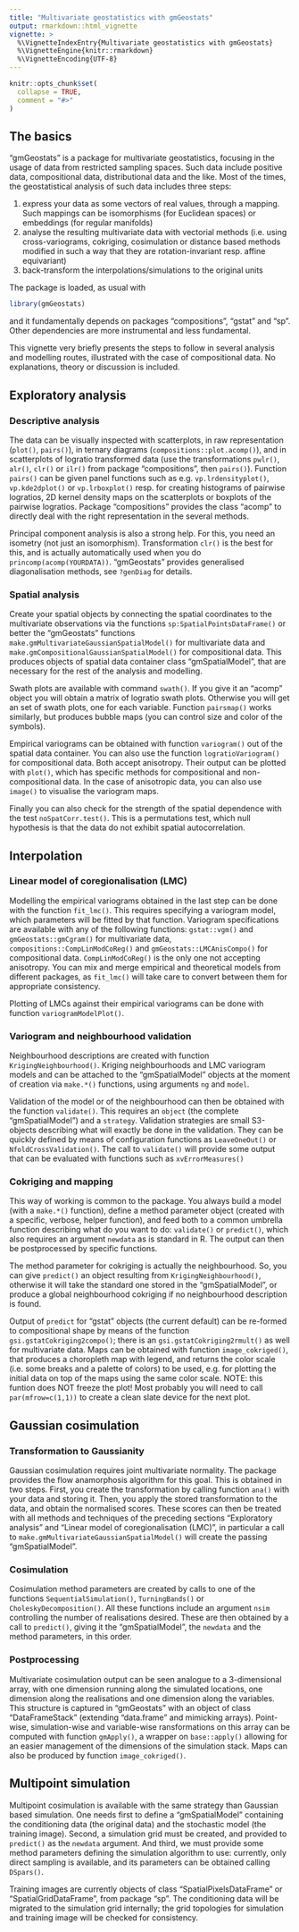 ```yaml
---
title: "Multivariate geostatistics with gmGeostats"
output: rmarkdown::html_vignette
vignette: >
  %\VignetteIndexEntry{Multivariate geostatistics with gmGeostats}
  %\VignetteEngine{knitr::rmarkdown}
  %\VignetteEncoding{UTF-8}
---
```


```r
knitr::opts_chunk$set(
  collapse = TRUE,
  comment = "#>"
)
```


## The basics

"gmGeostats" is a package for multivariate geostatistics, focusing in the usage of data from restricted sampling spaces. Such data include positive data, compositional data, distributional data and the like. Most of the times, the geostatistical analysis of such data includes three steps:

1. express your data as some vectors of real values, through a mapping. Such mappings can be isomorphisms (for Euclidean spaces) or embeddings (for regular manifolds)
2. analyse the resulting multivariate data with vectorial methods (i.e. using cross-variograms, cokriging, cosimulation or distance based methods modified in such a way that they are rotation-invariant resp. affine equivariant)
3. back-transform the interpolations/simulations to the original units

The package is loaded, as usual with
```r
library(gmGeostats)
```
and it fundamentally depends on packages "compositions", "gstat" and "sp". Other dependencies are more instrumental and less fundamental.

This vignette very briefly presents the steps to follow in several analysis and modelling routes, illustrated with the case of compositional data. No explanations, theory or discussion is included.


## Exploratory analysis

### Descriptive analysis

The data can be visually inspected with scatterplots, in raw representation (`plot()`, `pairs()`), in ternary diagrams (`compositions::plot.acomp()`), and in scatterplots of logratio transformed data (use the transformations `pwlr()`, `alr()`, `clr()` or `ilr()` from package "compositions", then `pairs()`). Function `pairs()` can be given panel functions such as e.g. `vp.lrdensityplot()`,  `vp.kde2dplot()` or `vp.lrboxplot()` resp. for creating histograms of pairwise logratios, 2D kernel density maps on the scatterplots or boxplots of the pairwise logratios. Package "compositions" provides the class "acomp" to directly deal with the right representation in the several methods. 

Principal component analysis is also a strong help. For this, you need an isometry (not just an isomorphism). Transformation `clr()` is the best for this, and is actually automatically used when you do `princomp(acomp(YOURDATA))`. "gmGeostats" provides generalised diagonalisation methods, see `?genDiag` for details.

### Spatial analysis

Create your spatial objects by connecting the spatial coordinates to the multivariate observations via the functions `sp:SpatialPointsDataFrame()` or better the "gmGeostats" functions `make.gmMultivariateGaussianSpatialModel()` for multivariate data and `make.gmCompositionalGaussianSpatialModel()` for compositional data. This produces objects of spatial data container class "gmSpatialModel", that are necessary for the rest of the analysis and modelling.

Swath plots are available with command `swath()`. If you give it an "acomp" object you will obtain a matrix of logratio swath plots. Otherwise you will get an set of swath plots, one for each variable. Function `pairsmap()` works similarly, but produces bubble maps (you can control size and color of the symbols).

Empirical variograms can be obtained with function `variogram()` out of the spatial data container. You can also use the function `logratioVariogram()` for compositional data. Both accept anisotropy. Their output can be plotted with `plot()`, which has specific methods for compositional and non-compositional data. In the case of anisotropic data, you can also use `image()` to visualise the variogram maps.

Finally you can also check for the strength of the spatial dependence with the test `noSpatCorr.test()`. This is a permutations test, which null hypothesis is that the data do not exhibit spatial autocorrelation.

## Interpolation

### Linear model of coregionalisation (LMC)

Modelling the empirical variograms obtained in the last step can be done with the function `fit_lmc()`. This requires specifying a variogram model, which parameters will be fitted by that function. Variogram specifications are available with any of the following functions: `gstat::vgm()` and `gmGeostats::gmCgram()` for multivariate data, `compositions::CompLinModCoReg()` and `gmGeostats::LMCAnisCompo()` for compositional data. `CompLinModCoReg()` is the only one not accepting anisotropy. You can mix and merge empirical and theoretical models from different packages, as `fit_lmc()` will take care to convert between them for appropriate consistency.

Plotting of LMCs against their empirical variograms can be done with function `variogramModelPlot()`.

### Variogram and neighbourhood validation

Neighbourhood descriptions are created with function `KrigingNeighbourhood()`. Kriging neighbourhoods and LMC variogram models and can be attached to the "gmSpatialModel" objects at the moment of creation via `make.*()` functions, using arguments `ng` and `model`. 

Validation of the model or of the neighbourhood can then be obtained with the function `validate()`. This requires an `object` (the complete "gmSpatialModel") and a `strategy`. Validation strategies are small S3-objects describing what will exactly be done in the validation. They can be quickly defined by means of configuration functions as `LeaveOneOut()` or `NfoldCrossValidation()`. The call to `validate()` will provide some output that can be evaluated with functions such as `xvErrorMeasures()`



### Cokriging and mapping

This way of working is common to the package. You always build a model (with a `make.*()` function), define a method parameter object (created with a specific, verbose, helper function), and feed both to a common umbrella function describing what do you want to do: `validate()` or `predict()`, which also requires an argument `newdata` as is standard in R. The output can then be postprocessed by specific functions. 

The method parameter for cokriging is actually the neighbourhood. So, you can give `predict()` an object resulting from  `KrigingNeighbourhood()`, otherwise it will take the standard one stored in the "gmSpatialModel", or produce a global neighbourhood cokriging if no neighbourhood description is found.

Output of `predict` for "gstat" objects (the current default) can be re-formed to compositional shape by means of the function `gsi.gstatCokriging2compo()`; there is an `gsi.gstatCokriging2rmult()` as well for multivariate data. Maps can be obtained with function `image_cokriged()`, that produces a choropleth map with legend, and returns the color scale (i.e. some breaks and a palette of colors) to be used, e.g. for plotting the initial data on top of the maps using the same color scale. NOTE: this funtion does NOT freeze the plot! Most probably you will need to call `par(mfrow=c(1,1))` to create a clean slate device for the next plot.


## Gaussian cosimulation

### Transformation to Gaussianity

Gaussian cosimulation requires joint multivariate normality. The package provides the flow anamorphosis algorithm for this goal. This is obtained in two steps. First, you create the transformation by calling function `ana()` with your data and storing it. 
Then, you apply the stored transformation to the data, and obtain the normalised scores. These scores can then be treated with all methods and techniques of the preceding sections "Exploratory analysis" and "Linear model of coregionalisation (LMC)", in particular a call to `make.gmMultivariateGaussianSpatialModel()` will create the passing "gmSpatialModel".


### Cosimulation

Cosimulation method parameters are created by calls to one of the functions `SequentialSimulation()`, `TurningBands()` or  `CholeskyDecomposition()`. All these functions include an argument `nsim` controlling the number of realisations desired. These are then obtained by a call to `predict()`, giving it the "gmSpatialModel", the `newdata` and the method parameters, in this order.

### Postprocessing

Multivariate cosimulation output can be seen analogue to a 3-dimensional array, with one dimension running along the simulated locations, one dimension along the realisations and one dimension along the variables. This structure is captured in "gmGeostats" with an object of class "DataFrameStack" (extending "data.frame" and mimicking arrays). Point-wise, simulation-wise and variable-wise ransformations on this array can be computed with function `gmApply()`, a wrapper on `base::apply()` allowing for an easier management of the dimensions of the simulation stack. Maps can also be produced by function `image_cokriged()`.



## Multipoint simulation

Multipoint cosimulation is available with the same strategy than Gaussian based simulation. One needs first to define a "gmSpatialModel" containing the conditioning data (the original data) and the stochastic model (the training image). Second, a simulation grid must be created, and provided to `predict()` as the `newdata` argument. And third, we must provide some method parameters defining the simulation algorithm to use: currently, only direct sampling is available, and its parameters can be obtained calling `DSpars()`.

Training images are currently objects of class "SpatialPixelsDataFrame" or "SpatialGridDataFrame", from package "sp". The conditioning data will be migrated to the simulation grid internally; the grid topologies for simulation and training image will be checked for consistency.



